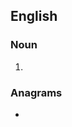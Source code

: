 ==English==

===Noun===
{{head|en|noun form}}

# {{plural of|en|diamonte}}

===Anagrams===
* {{anagrams|en|a=adeimnost|Maidstone|dominates|nosematid|somniated|stamenoid|staminode}}
